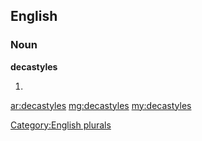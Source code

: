 ==English==

===Noun===
'''decastyles'''

# {{plural of|[[decastyle]]}}

[[Category:English plurals]]

[[ar:decastyles]]
[[mg:decastyles]]
[[my:decastyles]]